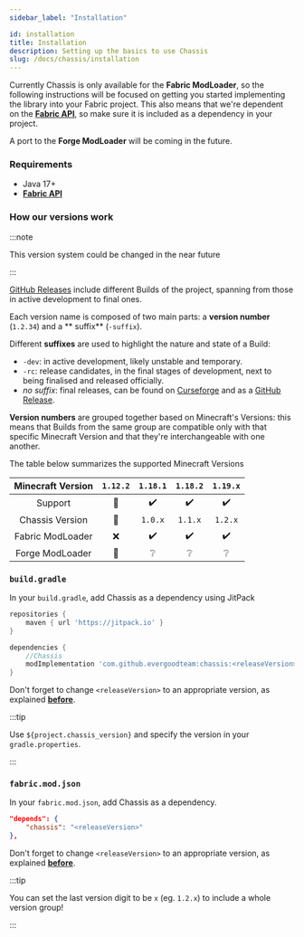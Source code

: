 ```yaml
---
sidebar_label: "Installation"

id: installation
title: Installation
description: Setting up the basics to use Chassis
slug: /docs/chassis/installation
---
```


Currently Chassis is only available for the **Fabric ModLoader**, so the following instructions will be focused on getting you started implementing the library into your Fabric project.
This also means that we're dependent on the [**Fabric API**](https://www.curseforge.com/minecraft/mc-mods/fabric-api), so make sure it is included as a dependency in your project.

A port to the **Forge ModLoader** will be coming in the future.

### Requirements

- Java 17+
- [**Fabric API**](https://www.curseforge.com/minecraft/mc-mods/fabric-api)

### How our versions work

:::note

This version system could be changed in the near future

:::

[GitHub Releases](https://github.com/EvergoodTeam/Chassis/releases) include different Builds of the project, spanning
from those in active development to final ones.

Each version name is composed of two main parts: a **version number** (`1.2.34`) and a **
suffix** (`-suffix`).

Different **suffixes** are used to highlight the nature and state of a Build:

- `-dev`: in active development, likely unstable and temporary.
- `-rc`: release candidates, in the final stages of development, next to being finalised and released officially.
- _no suffix_: final releases, can be found on [Curseforge](https://www.curseforge.com/minecraft/mc-mods/chassis) and as a [GitHub Release](https://github.com/EvergoodTeam/Chassis/releases).

**Version numbers** are grouped together based on Minecraft's Versions: this
means that Builds from the same group are compatible only with that specific Minecraft
Version and that they're interchangeable with one another.

The table below summarizes the supported Minecraft Versions

| Minecraft Version | `1.12.2` | `1.18.1` | `1.18.2` | `1.19.x`  |
| :---------------: | :------: | :------: | :------: | :-----: |
|      Support      |    🚧    |    ✔️    |    ✔️    |   ✔️    |
|  Chassis Version  |    🚧    | `1.0.x`  | `1.1.x`  | `1.2.x` |
| Fabric ModLoader  |    ❌    |    ✔️    |    ✔️    |   ✔️    |
|  Forge ModLoader  |    🚧    |    ❔    |    ❔    |   ❔    |

### `build.gradle`

In your `build.gradle`, add Chassis as a dependency using JitPack

```groovy title="build.gradle"
repositories {
    maven { url 'https://jitpack.io' }
}
```

```groovy title="build.gradle"
dependencies {
    //Chassis
    modImplementation 'com.github.evergoodteam:chassis:<releaseVersion>'
}
```

Don't forget to change `<releaseVersion>` to an appropriate version, as explained **[before](#how-versions-work)**.  

:::tip

Use `${project.chassis_version}` and specify the version in your `gradle.properties`.

:::

### `fabric.mod.json`

In your `fabric.mod.json`, add Chassis as a dependency. 

```json title="/src/main/resources/fabric.mod.json"
"depends": {
    "chassis": "<releaseVersion>"
},
```

Don't forget to change `<releaseVersion>` to an appropriate version, as explained **[before](#how-versions-work)**.  

:::tip

You can set the last version digit to be `x` (eg. `1.2.x`) to include a whole version group!

:::